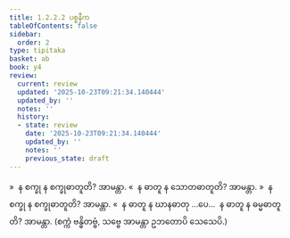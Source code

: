 ```yaml
---
title: 1.2.2.2 ပစ္စနီက
tableOfContents: false
sidebar:
  order: 2
type: tipitaka
basket: ab
book: y4
review:
  current: review
  updated: '2025-10-23T09:21:34.140444'
  updated_by: ''
  notes: ''
  history:
  - state: review
    date: '2025-10-23T09:21:34.140444'
    updated_by: ''
    notes: ''
    previous_state: draft
---
```



<ReviewStatus review={frontmatter.review} showDetails={true} />

<HypothesisAnnotation frontmatter={frontmatter} />

<DynamicBreadcrumb />

<Division number="13" book="y4" e="ch" v="33" p="201">

<Paragraph number="172" book="y4">
»  န စက္ခု န စက္ခုဓာတူတိ? အာမန္တာ.
</Paragraph>

<Paragraph number="173" book="y4">
«  န ဓာတူ န သောတဓာတူတိ? အာမန္တာ.
</Paragraph>

<Paragraph number="174" book="y4">
»  န စက္ခု န စက္ခုဓာတူတိ? အာမန္တာ.
</Paragraph>

<Paragraph number="175" book="y4">
«  န ဓာတူ န ဃာနဓာတု …ပေ…  န ဓာတူ န ဓမ္မဓာတူတိ? အာမန္တာ.
</Paragraph>

<Paragraph number="176" book="y4">
(စက္ကံ ဗန္ဓိတဗ္ဗံ, သဗ္ဗေ အာမန္တာ ဥဘတောပိ သေသေပိ.)
</Paragraph>
</Division>